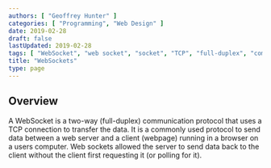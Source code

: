 ```yaml
---
authors: [ "Geoffrey Hunter" ]
categories: [ "Programming", "Web Design" ]
date: 2019-02-28
draft: false
lastUpdated: 2019-02-28
tags: [ "WebSocket", "web socket", "socket", "TCP", "full-duplex", "communication", "protocol" ]
title: "WebSockets"
type: page
---
```



## Overview

A WebSocket is a two-way (full-duplex) communication protocol that uses a TCP connection to transfer the data. It is a commonly used protocol to send data between a web server and a client (webpage) running in a browser on a users computer. Web sockets allowed the server to send data back to the client without the client first requesting it (or polling for it).

